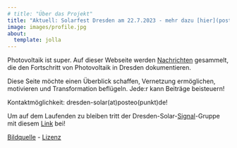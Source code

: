 ```yaml
---
# title: "Über das Projekt"
title: "Aktuell: Solarfest Dresden am 22.7.2023 - mehr dazu [hier](posts/2023-06-09-solarfest-dresden/index.qmd)"
image: images/profile.jpg
about:
  template: jolla
---
```


Photovoltaik ist super. Auf dieser Webseite werden [Nachrichten](news.qmd) gesammelt, die den Fortschritt von Photovoltaik in Dresden dokumentieren.

Diese Seite möchte einen Überblick schaffen, Vernetzung ermöglichen, motivieren und Transformation beflügeln. Jede:r kann Beiträge beisteuern!

Kontaktmöglichkeit: dresden-solar(at)posteo(punkt)de!

Um auf dem Laufenden zu bleiben tritt der Dresden-Solar-[Signal](https://de.wikipedia.org/wiki/Signal_(Messenger))-Gruppe mit diesem [Link](https://signal.group/#CjQKIPhjhJfJqtR-cg__86GQR-tcPxsLlILNGlyFuyUWFC3vEhAnnXu1V7DAn-mlrrg0Oyef) bei!

[Bildquelle](https://commons.wikimedia.org/wiki/File:SoSie%2BSoSchiff_Ansicht.jpg) - [Lizenz](https://creativecommons.org/licenses/by-sa/3.0/deed.en)
